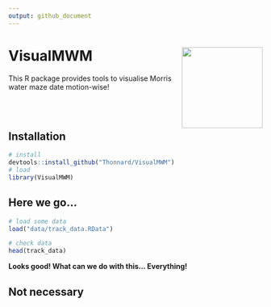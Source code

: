```yaml
---
output: github_document
---
```


<!-- README.md is generated from README.Rmd. Please edit that file -->

# VisualMWM <img src="man/figures/heatmapGIF_2b-day_1-trial_1.gif" align="right" width="160"/>
This R package provides tools to visualise Morris water maze date motion-wise!

<br><br>
  
## Installation
```r
# install
devtools::install_github("Thonnard/VisualMWM")
# load
library(VisualMWM)
```

## Here we go...
```r
# load some data
load("data/track_data.RData")

# check data
head(track_data)
```

<b>Looks good! What can we do with this... Everything!</b>

## Not necessary
